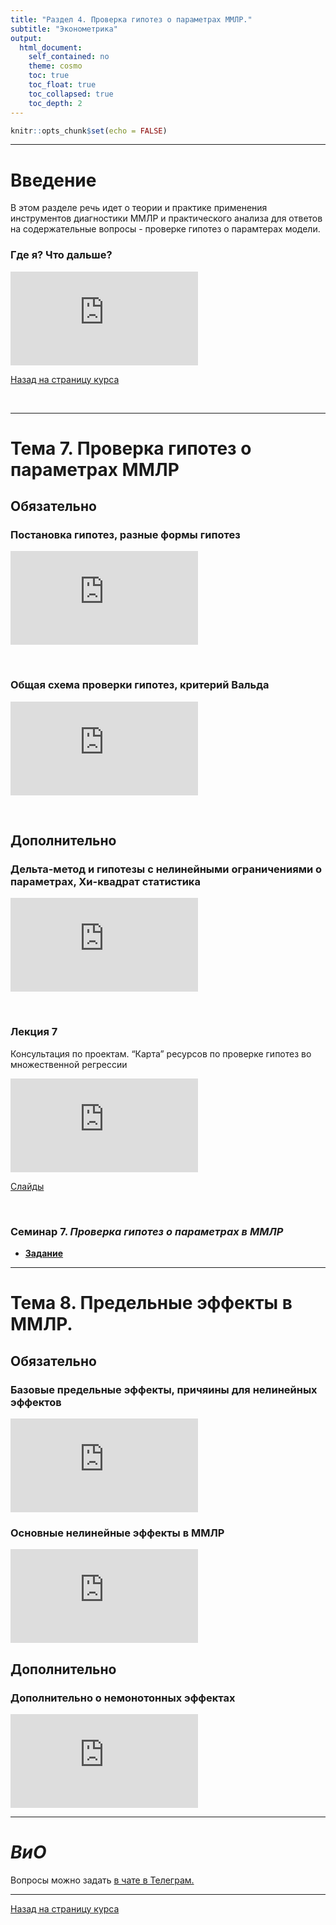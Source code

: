 ```yaml
---
title: "Раздел 4. Проверка гипотез о параметрах ММЛР."
subtitle: "Эконометрика"
output:  
  html_document:  
    self_contained: no  
    theme: cosmo
    toc: true
    toc_float: true
    toc_collapsed: true
    toc_depth: 2
---
```


```r
knitr::opts_chunk$set(echo = FALSE)
```

---

# Введение

В этом разделе речь идет о теории и практике применения инструментов диагностики ММЛР и практического анализа для ответов на содержательные вопросы - проверке гипотез о парамтерах модели.

### Где я? Что дальше?

<iframe src="https://www.youtube.com/embed/NJMe4mQ0msU" title="YouTube video player" frameborder="0" allow="accelerometer; autoplay; clipboard-write; encrypted-media; gyroscope; picture-in-picture" allowfullscreen></iframe>


[Назад на страницу курса](../ecox22.html)

</br>

---

# Тема 7. Проверка гипотез о параметрах ММЛР

## Обязательно

### Постановка гипотез, разные формы гипотез

<iframe src="https://www.youtube.com/embed/AhtyxkURnbw" title="YouTube video player" frameborder="0" allow="accelerometer; autoplay; clipboard-write; encrypted-media; gyroscope; picture-in-picture" allowfullscreen></iframe>
</br>

### Общая схема проверки гипотез, критерий Вальда

<iframe src="https://www.youtube.com/embed/5nHmVp90nyc" title="YouTube video player" frameborder="0" allow="accelerometer; autoplay; clipboard-write; encrypted-media; gyroscope; picture-in-picture" allowfullscreen></iframe>

</br>

## Дополнительно 

### Дельта-метод и гипотезы с нелинейными ограничениями о параметрах, Хи-квадрат статистика

<iframe src="https://www.youtube.com/embed/p1ApO06ZsDM" title="YouTube video player" frameborder="0" allow="accelerometer; autoplay; clipboard-write; encrypted-media; gyroscope; picture-in-picture" allowfullscreen></iframe>

</br>

### Лекция 7
Консультация по проектам. "Карта" ресурсов по проверке гипотез во множественной регрессии

<iframe src="https://www.youtube.com/embed/E9mwn0po8_o" title="YouTube video player" frameborder="0" allow="accelerometer; autoplay; clipboard-write; encrypted-media; gyroscope; picture-in-picture" allowfullscreen></iframe>

[Слайды](lect07_projects_hypotheses.pdf)

</br>

### Семинар 7. *Проверка гипотез о параметрах в ММЛР*

- [**Задание**](sem07_Wald.html)

---

# Тема 8. Предельные эффекты в ММЛР.

## Обязательно 

### Базовые предельные эффекты, причяины для нелинейных эффектов

<iframe src="https://www.youtube.com/embed/mXjxnv0MkBk" title="YouTube video player" frameborder="0" allow="accelerometer; autoplay; clipboard-write; encrypted-media; gyroscope; picture-in-picture" allowfullscreen></iframe>

### Основные нелинейные эффекты в ММЛР

<iframe src="https://www.youtube.com/embed/A5J3PemDD_Q" title="YouTube video player" frameborder="0" allow="accelerometer; autoplay; clipboard-write; encrypted-media; gyroscope; picture-in-picture" allowfullscreen></iframe>

## Дополнительно

### Дополнительно о немонотонных эффектах

<iframe src="https://www.youtube.com/embed/XnHKaHhjX3M" title="YouTube video player" frameborder="0" allow="accelerometer; autoplay; clipboard-write; encrypted-media; gyroscope; picture-in-picture" allowfullscreen></iframe>

---

# *ВиО*

Вопросы можно задать [в чате в Телеграм.](https://t.me/+0kRsodLpmzRmZjEy)

---

[Назад на страницу курса](../ecox22.html)
